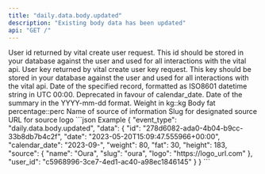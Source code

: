 ```yaml
---
title: "daily.data.body.updated"
description: "Existing body data has been updated"
api: "GET /"
---
```

<ResponseField name="event_type" type="string" required="false">

</ResponseField>
<ResponseField name="data" type="ClientFacingBody" required="true">
<Expandable title="ClientFacingBody">
<ResponseField name="user_id" type="string" required="true">
User id returned by vital create user request. This id should be stored in your database against the user and used for all interactions with the vital api.
</ResponseField>
<ResponseField name="user_key" type="string" required="false">
User key returned by vital create user key request. This key should be stored in your database against the user and used for all interactions with the vital api.
</ResponseField>
<ResponseField name="id" type="string" required="true">

</ResponseField>
<ResponseField name="date" type="string" required="true">
Date of the specified record, formatted as ISO8601 datetime string in UTC 00:00. Deprecated in favour of calendar_date.
</ResponseField>
<ResponseField name="calendar_date" type="string" required="true">
Date of the summary in the YYYY-mm-dd format.
</ResponseField>
<ResponseField name="weight" type="number" required="false">
Weight in kg::kg
</ResponseField>
<ResponseField name="fat" type="number" required="false">
Body fat percentage::perc
</ResponseField>
<ResponseField name="source" type="ClientFacingSource" required="true">
<Expandable title="ClientFacingSource">
<ResponseField name="name" type="string" required="true">
Name of source of information
</ResponseField>
<ResponseField name="slug" type="string" required="true">
Slug for designated source
</ResponseField>
<ResponseField name="logo" type="string" required="true">
URL for source logo
</ResponseField>
</Expandable>
</ResponseField>
</Expandable>
</ResponseField>
<ResponseExample>
```json Example
{
  "event_type": "daily.data.body.updated",
  "data": {
    "id": "278d6082-ada0-4b04-b9cc-33b8db7b4c2f",
    "date": "2023-05-20T15:09:47.555966+00:00",
    "calendar_date": "2023-09-",
    "weight": 80,
    "fat": 30,
    "height": 183,
    "source": {
      "name": "Oura",
      "slug": "oura",
      "logo": "https://logo_url.com"
    },
    "user_id": "c5968996-3ce7-4ed1-ac40-a98ec1846145"
  }
}
```
</ResponseExample> 
